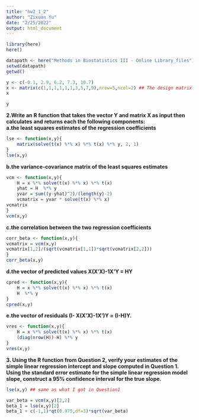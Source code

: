 ```yaml
---
title: "hw2_1_2"
author: "Zixuan Yu"
date: "2/25/2022"
output: html_document
---
```


```r
library(here)
here()
```

```r
datapath <- here("Methods in Biostatistics III - Online Library_files")
setwd(datapath)
getwd()
```

```r
y <- c(-0.1, 2.9, 6.2, 7.3, 10.7)
x <- matrix(c(1,1,1,1,1,1,3,5,7,9),nrow=5,ncol=2) ## The design matrix
x
```

```r
y
```  
**2.Write an R function that takes the vector Y and matrix X as input then calculates and returns each the following components:**   
**a.the least squares estimates of the regression coefficients**  
```r
lse <- function(x,y){
    matrix(solve(t(x) %*% x) %*% t(x) %*% y, 2, 1)    
}
lse(x,y)
```
**b.the variance-covariance matrix of the least squares estimates**  
```r
vcm <- function(x,y){
    H = x %*% solve(t(x) %*% x) %*% t(x)
    yhat = H  %*% y
    yvar = sum((y-yhat)^2)/(length(y)-2)
    vcmatrix = yvar * solve(t(x) %*% x) 
vcmatrix
}
vcm(x,y)
```

**c.the correlation between the two regression coefficients**    
```r
corr_beta <- function(x,y){
vcmatrix = vcm(x,y)
vcmatrix[1,2]/(sqrt(vcmatrix[1,1])*sqrt(vcmatrix[2,2]))
}
corr_beta(x,y)
```


**d.the vector of predicted values X(X’X)-1X’Y = HY**  

```r
cpred <- function(x,y){
    H = x %*% solve(t(x) %*% x) %*% t(x)
    H  %*% y
}
cpred(x,y)
```

**e.the vector of residuals (I- X(X’X)-1X’)Y = (I-H)Y.**
```r
vres <- function(x,y){
    H = x %*% solve(t(x) %*% x) %*% t(x)
    (diag(nrow(H))-H) %*% y
}
vres(x,y)
```

**3.	Using the R function from Question 2, verify your estimates of the simple linear regression intercept and slope computed in Question 1.  Using the standard error estimate for the simple linear regression model slope, construct a 95% confidence interval for the true slope.**   
```r
lse(x,y) ## same as what I got in Question1 
```

```r
var_beta = vcm(x,y)[2,2]
beta_1 = lse(x,y)[2]
beta_1 + c(-1,1)*qt(0.975,df=3)*sqrt(var_beta)
```
